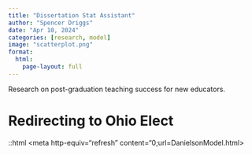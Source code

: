 ```yaml
---
title: "Dissertation Stat Assistant"
author: "Spencer Driggs"
date: "Apr 10, 2024"
categories: [research, model]
image: "scatterplot.png"
format:
  html:
    page-layout: full
---
```

  
  Research on post-graduation teaching success for new educators.

# Redirecting to Ohio Elect

::html
<meta http-equiv="refresh" content="0;url=DanielsonModel.html>